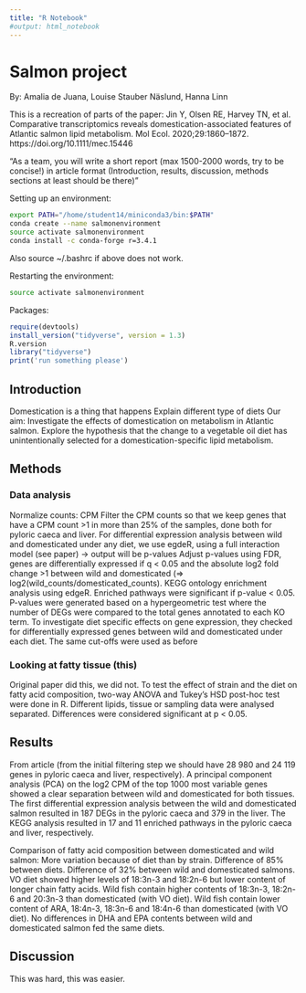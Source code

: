 ```yaml
---
title: "R Notebook"
#output: html_notebook
---
```


# Salmon project

By: Amalia de Juana, Louise Stauber Näslund, Hanna Linn

This is a recreation of parts of the paper:
Jin Y, Olsen RE, Harvey TN, et al.
Comparative transcriptomics reveals domestication-associated
features of Atlantic salmon lipid metabolism. Mol Ecol.
2020;29:1860–1872. https://doi.org/10.1111/mec.15446

"As a team, you will write a short report (max 1500-2000 words, try to be concise!) in article format (Introduction, results, discussion, methods sections at least should be there)"

Setting up an environment:
```bash
export PATH="/home/student14/miniconda3/bin:$PATH"
conda create --name salmonenvironment
source activate salmonenvironment
conda install -c conda-forge r=3.4.1
```
Also source ~/.bashrc if above does not work.


Restarting the environment:
```bash
source activate salmonenvironment
```

Packages:
```r
require(devtools)
install_version("tidyverse", version = 1.3)
R.version
library("tidyverse")
print('run something please')
```


## Introduction

Domestication is a thing that happens
Explain different type of diets
Our aim:
Investigate the effects of domestication on metabolism in Atlantic salmon.
Explore the hypothesis that the change to a vegetable oil diet has unintentionally selected for a domestication-specific lipid metabolism.


## Methods


### Data analysis

Normalize counts: CPM 
Filter the CPM counts so that we keep genes that have a CPM count >1 in more than 25% of the samples, done both for pyloric caeca and liver.
For differential expression analysis between wild and domesticated under any diet, we use egdeR, using a full interaction model (see paper) -> output will be p-values 
Adjust p-values using FDR, genes are differentially expressed if  q < 0.05 and the absolute log2 fold change >1 between wild and domesticated (=> log2(wild_counts/domesticated_counts).
KEGG ontology enrichment analysis using edgeR. Enriched pathways were significant if p-value < 0.05. P-values were generated based on a hypergeometric test where the number of DEGs were compared to the total genes annotated to each KO term. 
To investigate diet specific effects on gene expression, they checked for differentially expressed genes between wild and domesticated under each diet. The same cut-offs were used as before

### Looking at fatty tissue (this)
Original paper did this, we did not.
To test the effect of strain and the diet on fatty acid composition, two-way ANOVA and Tukey’s HSD post-hoc test were done in R. 
Different lipids, tissue or sampling data were analysed separated. Differences were considered significant at p < 0.05.

## Results
From article
(from the initial filtering step we should have 28 980 and 24 119 genes in pyloric caeca and liver, respectively).
A principal component analysis (PCA) on the log2 CPM of the top 1000 most variable genes showed a clear separation between wild and domesticated for both tissues. 
The first differential expression analysis between the wild and domesticated salmon resulted in 187 DEGs in the pyloric caeca and 379 in the liver. 
The KEGG analysis resulted in 17 and 11 enriched pathways in the pyloric caeca and liver, respectively.

Comparison of fatty acid composition between domesticated and wild salmon:
More variation because of diet than by strain.
Difference of 85%  between diets.
Difference of 32% between wild and domesticated salmons.
VO diet showed higher levels of 18:3n-3 and 18:2n-6 but lower content of longer chain fatty acids.
Wild fish contain higher contents of 18:3n-3, 18:2n-6 and 20:3n-3  than domesticated (with VO diet).
Wild fish contain lower content of ARA, 18:4n-3, 18:3n-6 and 18:4n-6 than domesticated (with VO diet).
No differences in DHA and EPA contents between wild and domesticated salmon fed the same diets.

## Discussion

This was hard, this was easier.
